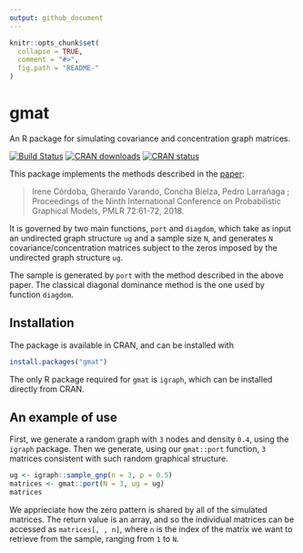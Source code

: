 ```yaml
---
output: github_document
---
```


<!-- README.md is generated from README.Rmd. Please edit that file -->

```r
knitr::opts_chunk$set(
  collapse = TRUE,
  comment = "#>",
  fig.path = "README-"
)
```

# gmat
An R package for simulating covariance and concentration graph matrices.

[![Build Status](https://travis-ci.org/irenecrsn/gmat.svg?branch=master)](https://travis-ci.org/irenecrsn/gmat)
[![CRAN downloads](http://cranlogs.r-pkg.org/badges/grand-total/gmat)](http://cran.r-project.org/package=gmat)
[![CRAN status](http://www.r-pkg.org/badges/version/gmat)](http://cran.r-project.org/package=gmat)

This package implements the methods described in the
[paper](http://proceedings.mlr.press/v72/cordoba18a.html):

>  Irene Córdoba, Gherardo Varando, Concha Bielza, Pedro Larrañaga ;
Proceedings of the Ninth International Conference on Probabilistic Graphical Models, PMLR 72:61-72, 2018.

It is governed by two main functions, `port` and `diagdom`, which take as input an undirected
graph structure `ug` and a sample size `N`, and generates `N`
covariance/concentration matrices subject to the zeros imposed by the undirected
graph structure `ug`.

The sample is generated by `port` with the method described in the above
paper. The classical diagonal dominance
method is the one used by function `diagdom`.

## Installation

The package is available in CRAN, and can be installed with

```r
install.packages("gmat")
```

The only R package required for `gmat` is `igraph`, which can be installed
directly from CRAN.

## An example of use 

First, we generate a random graph with `3` nodes and density `0.4`, using the
`igraph` package. Then we generate, using our `gmat::port` function, `3` matrices
consistent with such random graphical structure.


```r
ug <- igraph::sample_gnp(n = 3, p = 0.5)
matrices <- gmat::port(N = 3, ug = ug)
matrices
```

We apprieciate how the zero pattern is shared by all of the
simulated matrices. The return value is an array, and so the individual matrices
can be accessed as `matrices[, , n]`, where `n` is the index of the matrix we
want to retrieve from the sample, ranging from `1` to `N`.

